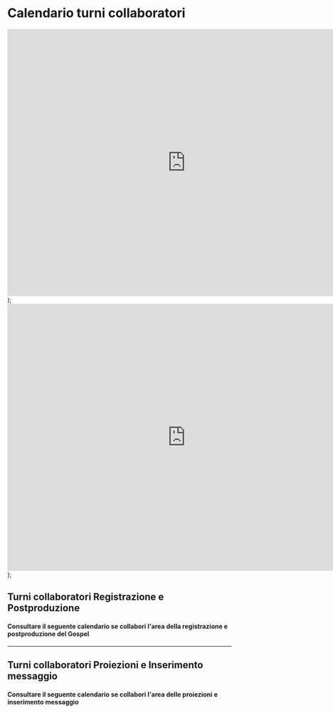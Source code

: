 # Calendario turni collaboratori

<iframe src="https://calendar.google.com/calendar/embed?height=600&wkst=1&bgcolor=%23ffffff&ctz=Europe%2FRome&showNav=1&showDate=1&showPrint=0&showTabs=0&showCalendars=1&title=Rec%20e%20PostProduzione&showTz=0&src=dTA4Ym03YnBzNDdvb3RsaWExNzNlcjcwZG9AZ3JvdXAuY2FsZW5kYXIuZ29vZ2xlLmNvbQ&color=%23F6BF26" width="800" height="600" frameborder="0" scrolling="no"></iframe>
);

<iframe src="https://calendar.google.com/calendar/embed?height=600&wkst=1&bgcolor=%237CB342&ctz=Europe%2FRome&showPrint=0&showTz=0&src=bWVkaWFzYWJhb3RoY2F0YW5pYUBnbWFpbC5jb20&color=%23039BE5" width="800" height="600" frameborder="0" scrolling="no"></iframe>
);

## Turni collaboratori Registrazione e Postproduzione 
#### Consultare il seguente calendario se collabori l'area della registrazione e postproduzione del Gospel
<CalendarioTurniRec />

---


## Turni collaboratori Proiezioni e Inserimento messaggio
#### Consultare il seguente calendario se collabori l'area delle proiezioni e inserimento messaggio
<CalendarioTurniProiezioni />


